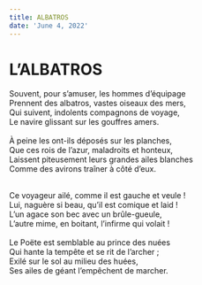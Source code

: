 ```yaml
---
title: ALBATROS
date: 'June 4, 2022'
---
```



# L’ALBATROS


Souvent, pour s’amuser, les hommes d’équipage <br/>
Prennent des albatros, vastes oiseaux des mers,<br/>
Qui suivent, indolents compagnons de voyage,<br/>
Le navire glissant sur les gouffres amers.<br/>
<br/>
À peine les ont-ils déposés sur les planches,<br/>
Que ces rois de l’azur, maladroits et honteux,<br/>
Laissent piteusement leurs grandes ailes blanches<br/>
Comme des avirons traîner à côté d’eux.<br/>
<br/>

Ce voyageur ailé, comme il est gauche et veule !<br/>
Lui, naguère si beau, qu’il est comique et laid !<br/>
L’un agace son bec avec un brûle-gueule,<br/>
L’autre mime, en boitant, l’infirme qui volait !<br/>
<br/>
Le Poëte est semblable au prince des nuées<br/>
Qui hante la tempête et se rit de l’archer ;<br/>
Exilé sur le sol au milieu des huées,<br/>
Ses ailes de géant l’empêchent de marcher.<br/>